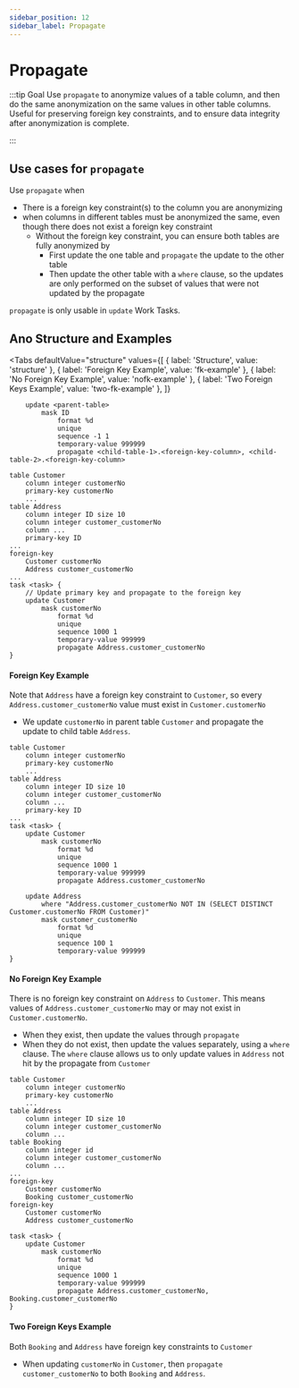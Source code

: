 ```yaml
---
sidebar_position: 12
sidebar_label: Propagate
---
```



# Propagate

:::tip Goal
Use `propagate` to anonymize values of a table column, and then do the same anonymization on the same values in other table columns.
Useful for preserving foreign key constraints, and to ensure data integrity after anonymization is complete.

:::

## Use cases for `propagate`

Use `propagate` when

- There is a foreign key constraint(s) to the column you are anonymizing
- when columns in different tables must be anonymized the same, even though there does not exist a foreign key constraint
  - Without the foreign key constraint, you can ensure both tables are fully anonymized by
    - First update the one table and `propagate` the update to the other table
    - Then update the other table with a `where` clause, so the updates are only performed on the subset of values that were not updated by the propagate

`propagate` is only usable in `update` Work Tasks.

## Ano Structure and Examples

<Tabs
  defaultValue="structure"
  values={[
    { label: 'Structure', value: 'structure' },
	{ label: 'Foreign Key Example', value: 'fk-example' },
	{ label: 'No Foreign Key Example', value: 'nofk-example' },
	{ label: 'Two Foreign Keys Example', value: 'two-fk-example' },
      ]}
>

<TabItem value="structure">

```ano
    update <parent-table>
        mask ID
            format %d
            unique
            sequence -1 1
            temporary-value 999999
            propagate <child-table-1>.<foreign-key-column>, <child-table-2>.<foreign-key-column>

```

</TabItem>

<TabItem value="fk-example">

```ano
table Customer
	column integer customerNo
    primary-key customerNo
    ...
table Address
    column integer ID size 10
	column integer customer_customerNo
    column ...
    primary-key ID
...
foreign-key
	Customer customerNo
	Address customer_customerNo
...
task <task> {
    // Update primary key and propagate to the foreign key
	update Customer
		mask customerNo
			format %d
			unique
			sequence 1000 1
			temporary-value 999999
			propagate Address.customer_customerNo
}
```

#### Foreign Key Example

Note that `Address` have a foreign key constraint to `Customer`, so every `Address.customer_customerNo` value must exist in `Customer.customerNo`

- We update `customerNo` in parent table `Customer` and propagate the update to child table `Address`.

</TabItem>

<TabItem value="nofk-example">

```ano
table Customer
	column integer customerNo
    primary-key customerNo
    ...
table Address
    column integer ID size 10
	column integer customer_customerNo
    column ...
    primary-key ID
...
task <task> {
	update Customer
		mask customerNo
			format %d
			unique
			sequence 1000 1
			temporary-value 999999
			propagate Address.customer_customerNo

	update Address
		where "Address.customer_customerNo NOT IN (SELECT DISTINCT Customer.customerNo FROM Customer)"
		mask customer_customerNo
			format %d
			unique
			sequence 100 1
			temporary-value 999999
}
```

#### No Foreign Key Example

There is no foreign key constraint on `Address` to `Customer`. This means values of `Address.customer_customerNo` may or may not exist in `Customer.customerNo`.

- When they exist, then update the values through `propagate`
- When they do not exist, then update the values separately, using a `where` clause. The `where` clause allows us to only update values in `Address` not hit by the propagate from `Customer`

</TabItem>

<TabItem value="two-fk-example">

```ano
table Customer
	column integer customerNo
    primary-key customerNo
    ...
table Address
    column integer ID size 10
	column integer customer_customerNo
    column ...
table Booking
	column integer id
	column integer customer_customerNo
    column ...
...
foreign-key
	Customer customerNo
	Booking customer_customerNo
foreign-key
	Customer customerNo
	Address customer_customerNo

task <task> {
	update Customer
		mask customerNo
			format %d
			unique
			sequence 1000 1
			temporary-value 999999
			propagate Address.customer_customerNo, Booking.customer_customerNo
}
```

#### Two Foreign Keys Example

Both `Booking` and `Address` have foreign key constraints to `Customer`

- When updating `customerNo` in `Customer`, then `propagate` `customer_customerNo` to both `Booking` and `Address`.

</TabItem>

</Tabs>
